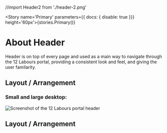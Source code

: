 
//import Header2 from './header-2.png'

<Meta title="Large Components/12 Labours Header" />

<Story name='Primary' parameters={{ docs: { disable: true }}}  height='60px'>{stories.Primary()}</Story>

# About Header

Header is on top of every page and used as a main way to navigate through the 12 Labours portal, providing a consistent look and feel, and giving the user familarity.

## Layout / Arrangement

### Small and large desktop:

<div>
  <img src={Header1} alt="Screenshot of the 12 Labours portal header" />
</div>

## Layout / Arrangement
<!--
### Tablet and mobile:

<div>
  <img src={Header2} alt="Screenshot of the 12 Labours header on tablet and mobile" />
</div>
-->
